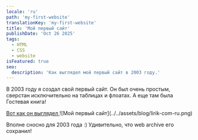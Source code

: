 ```yaml
---
locale: 'ru'
path: 'my-first-website'
translationKey: 'my-first-website'
title: 'Мой первый сайт'
publishDate: 'Oct 26 2025'
tags:
  - HTML
  - CSS
  - website
isFeatured: true
seo:
  description: 'Как выглядел мой первый сайт в 2003 году.'
---
```


В 2003 году я создал свой первый сайт. Он был очень простым, сверстан исключительно на таблицах и флоатах. А еще там была Гостевая книга!

<a href="https://web.archive.org/web/20040126122535/http://www.lirik.com.ru/" target="_blank" rel="noopener noreferer">
  Вот как он выглядел
</a>
![Мой первый сайт](../../assets/blog/lirik-com-ru.png)

Вполне сносно для 2003 года :) Удивительно, что web archive его сохранил!
